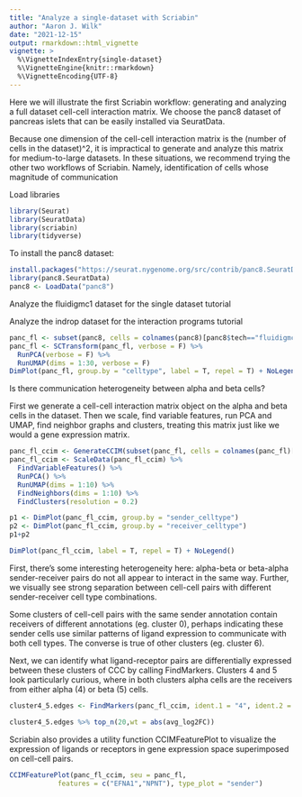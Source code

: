 ```yaml
---
title: "Analyze a single-dataset with Scriabin"
author: "Aaron J. Wilk"
date: "2021-12-15"
output: rmarkdown::html_vignette
vignette: >
  %\VignetteIndexEntry{single-dataset}
  %\VignetteEngine{knitr::rmarkdown}
  %\VignetteEncoding{UTF-8}
---
```


Here we will illustrate the first Scriabin workflow: generating and analyzing a full dataset cell-cell interaction matrix. We choose the panc8 dataset of pancreas islets that can be easily installed via SeuratData. 

Because one dimension of the cell-cell interaction matrix is the (number of cells in the dataset)^2, it is impractical to generate and analyze this matrix for medium-to-large datasets. In these situations, we recommend trying the other two workflows of Scriabin. Namely, identification of cells whose magnitude of communication 

Load libraries

```r
library(Seurat)
library(SeuratData)
library(scriabin)
library(tidyverse)
```

To install the panc8 dataset:
```r
install.packages("https://seurat.nygenome.org/src/contrib/panc8.SeuratData_3.0.2.tar.gz", repos = NULL, type = "source") 
library(panc8.SeuratData)
panc8 <- LoadData("panc8")
```

Analyze the fluidigmc1 dataset for the single dataset tutorial

Analyze the indrop dataset for the interaction programs tutorial
```r
panc_fl <- subset(panc8, cells = colnames(panc8)[panc8$tech=="fluidigmc1"])
panc_fl <- SCTransform(panc_fl, verbose = F) %>%
  RunPCA(verbose = F) %>%
  RunUMAP(dims = 1:30, verbose = F)
DimPlot(panc_fl, group.by = "celltype", label = T, repel = T) + NoLegend()
```

Is there communication heterogeneity between alpha and beta cells?

First we generate a cell-cell interaction matrix object on the alpha and beta cells in the dataset. Then we scale, find variable features, run PCA and UMAP, find neighbor graphs and clusters, treating this matrix just like we would a gene expression matrix.

```r
panc_fl_ccim <- GenerateCCIM(subset(panc_fl, cells = colnames(panc_fl)[panc_fl$celltype %in% c("alpha","beta")]))
panc_fl_ccim <- ScaleData(panc_fl_ccim) %>% 
  FindVariableFeatures() %>%
  RunPCA() %>% 
  RunUMAP(dims = 1:10) %>%
  FindNeighbors(dims = 1:10) %>%
  FindClusters(resolution = 0.2)

p1 <- DimPlot(panc_fl_ccim, group.by = "sender_celltype")
p2 <- DimPlot(panc_fl_ccim, group.by = "receiver_celltype")
p1+p2

DimPlot(panc_fl_ccim, label = T, repel = T) + NoLegend()
```

First, there's some interesting heterogeneity here: alpha-beta or beta-alpha sender-receiver pairs do not all appear to interact in the same way. Further, we visually see strong separation between cell-cell pairs with different sender-receiver cell type combinations. 

Some clusters of cell-cell pairs with the same sender annotation contain receivers of different annotations (eg. cluster 0), perhaps indicating these sender cells use similar patterns of ligand expression to communicate with both cell types. The converse is true of other clusters (eg. cluster 6). 

Next, we can identify what ligand-receptor pairs are differentially expressed between these clusters of CCC by calling FindMarkers. Clusters 4 and 5 look particularly curious, where in both clusters alpha cells are the receivers from either alpha (4) or beta (5) cells.

```r
cluster4_5.edges <- FindMarkers(panc_fl_ccim, ident.1 = "4", ident.2 = "5")

cluster4_5.edges %>% top_n(20,wt = abs(avg_log2FC))
```

Scriabin also provides a utility function CCIMFeaturePlot to visualize the expression of ligands or receptors in gene expression space superimposed on cell-cell pairs.

```r
CCIMFeaturePlot(panc_fl_ccim, seu = panc_fl, 
            features = c("EFNA1","NPNT"), type_plot = "sender")
```



